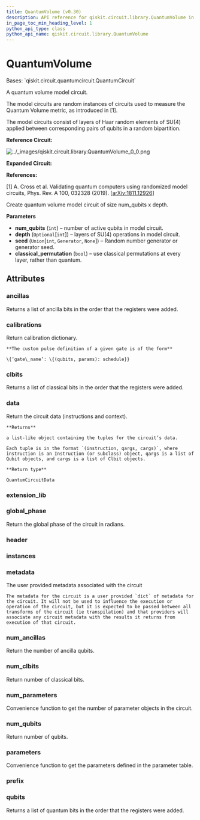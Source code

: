 ```yaml
---
title: QuantumVolume (v0.30)
description: API reference for qiskit.circuit.library.QuantumVolume in qiskit v0.30
in_page_toc_min_heading_level: 1
python_api_type: class
python_api_name: qiskit.circuit.library.QuantumVolume
---
```


# QuantumVolume

<Class id="qiskit.circuit.library.QuantumVolume" isDedicatedPage={true} github="https://github.com/qiskit/qiskit/tree/stable/0.18/qiskit/circuit/library/quantum_volume.py" signature="QuantumVolume(num_qubits, depth=None, seed=None, classical_permutation=True)" modifiers="class">
  Bases: `qiskit.circuit.quantumcircuit.QuantumCircuit`

  A quantum volume model circuit.

  The model circuits are random instances of circuits used to measure the Quantum Volume metric, as introduced in \[1].

  The model circuits consist of layers of Haar random elements of SU(4) applied between corresponding pairs of qubits in a random bipartition.

  **Reference Circuit:**

  ![../\_images/qiskit.circuit.library.QuantumVolume\_0\_0.png](/images/api/qiskit/0.30/qiskit.circuit.library.QuantumVolume_0_0.png)

  **Expanded Circuit:**

  **References:**

  \[1] A. Cross et al. Validating quantum computers using randomized model circuits, Phys. Rev. A 100, 032328 (2019). \[[arXiv:1811.12926](https://arxiv.org/abs/1811.12926)]

  Create quantum volume model circuit of size num\_qubits x depth.

  **Parameters**

  *   **num\_qubits** (`int`) – number of active qubits in model circuit.
  *   **depth** (`Optional`\[`int`]) – layers of SU(4) operations in model circuit.
  *   **seed** (`Union`\[`int`, `Generator`, `None`]) – Random number generator or generator seed.
  *   **classical\_permutation** (`bool`) – use classical permutations at every layer, rather than quantum.

  ## Attributes

  ### ancillas

  <Attribute id="qiskit.circuit.library.QuantumVolume.ancillas">
    Returns a list of ancilla bits in the order that the registers were added.
  </Attribute>

  ### calibrations

  <Attribute id="qiskit.circuit.library.QuantumVolume.calibrations">
    Return calibration dictionary.

    **The custom pulse definition of a given gate is of the form**

    \{‘gate\_name’: \{(qubits, params): schedule}}
  </Attribute>

  ### clbits

  <Attribute id="qiskit.circuit.library.QuantumVolume.clbits">
    Returns a list of classical bits in the order that the registers were added.
  </Attribute>

  ### data

  <Attribute id="qiskit.circuit.library.QuantumVolume.data">
    Return the circuit data (instructions and context).

    **Returns**

    a list-like object containing the tuples for the circuit’s data.

    Each tuple is in the format `(instruction, qargs, cargs)`, where instruction is an Instruction (or subclass) object, qargs is a list of Qubit objects, and cargs is a list of Clbit objects.

    **Return type**

    QuantumCircuitData
  </Attribute>

  ### extension\_lib

  <Attribute id="qiskit.circuit.library.QuantumVolume.extension_lib" attributeValue="'include &#x22;qelib1.inc&#x22;;'" />

  ### global\_phase

  <Attribute id="qiskit.circuit.library.QuantumVolume.global_phase">
    Return the global phase of the circuit in radians.
  </Attribute>

  ### header

  <Attribute id="qiskit.circuit.library.QuantumVolume.header" attributeValue="'OPENQASM 2.0;'" />

  ### instances

  <Attribute id="qiskit.circuit.library.QuantumVolume.instances" attributeValue="16" />

  ### metadata

  <Attribute id="qiskit.circuit.library.QuantumVolume.metadata">
    The user provided metadata associated with the circuit

    The metadata for the circuit is a user provided `dict` of metadata for the circuit. It will not be used to influence the execution or operation of the circuit, but it is expected to be passed between all transforms of the circuit (ie transpilation) and that providers will associate any circuit metadata with the results it returns from execution of that circuit.
  </Attribute>

  ### num\_ancillas

  <Attribute id="qiskit.circuit.library.QuantumVolume.num_ancillas">
    Return the number of ancilla qubits.
  </Attribute>

  ### num\_clbits

  <Attribute id="qiskit.circuit.library.QuantumVolume.num_clbits">
    Return number of classical bits.
  </Attribute>

  ### num\_parameters

  <Attribute id="qiskit.circuit.library.QuantumVolume.num_parameters">
    Convenience function to get the number of parameter objects in the circuit.
  </Attribute>

  ### num\_qubits

  <Attribute id="qiskit.circuit.library.QuantumVolume.num_qubits">
    Return number of qubits.
  </Attribute>

  ### parameters

  <Attribute id="qiskit.circuit.library.QuantumVolume.parameters">
    Convenience function to get the parameters defined in the parameter table.
  </Attribute>

  ### prefix

  <Attribute id="qiskit.circuit.library.QuantumVolume.prefix" attributeValue="'circuit'" />

  ### qubits

  <Attribute id="qiskit.circuit.library.QuantumVolume.qubits">
    Returns a list of quantum bits in the order that the registers were added.
  </Attribute>
</Class>


